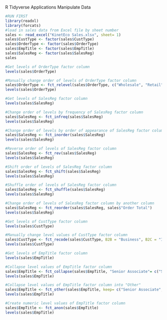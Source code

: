 R Tidyverse Applications
Manipulate Data

```r
#RUN FIRST
library(readxl)
library(forcats)
#load in sales data from Excel file by sheet number
sales <- read_excel("KinetEco Sales.xlsx", sheet= 1)
sales$CustType <- factor(sales$CustType)
sales$OrderType <- factor(sales$OrderType)
sales$EmpTitle <- factor(sales$EmpTitle)
sales$SalesReg <- factor(sales$SalesReg)
sales
```

```r
#Get levels of OrderType factor column
levels(sales$OrderType)
```

```r
#Manually change order of levels of OrderType factor column
sales$OrderType <- fct_relevel(sales$OrderType, c("Wholesale", "Retail"))
levels(sales$OrderType)
```

```r
#Get levels of SalesReg factor column
levels(sales$SalesReg)
```

```r
#Change order of levels by frequency of SalesReg factor column
sales$SalesReg <- fct_infreq(sales$SalesReg)
levels(sales$SalesReg)
```

```r
#Change order of levels by order of appearance of SalesReg factor column
sales$SalesReg <- fct_inorder(sales$SalesReg)
levels(sales$SalesReg)
```

```r
#Reverse order of levels of SalesReg factor column
sales$SalesReg <- fct_rev(sales$SalesReg)
levels(sales$SalesReg)
```

```r
#Shift order of levels of SalesReg factor column
sales$SalesReg <- fct_shift(sales$SalesReg)
levels(sales$SalesReg)
```

```r
#Shuffle order of levels of SalesReg factor column
sales$SalesReg <- fct_shuffle(sales$SalesReg)
levels(sales$SalesReg)
```

```r
#Change order of levels of SalesReg factor column by another column
sales$SalesReg <- fct_reorder(sales$SalesReg, sales$"Order Total")
levels(sales$SalesReg)
```

```r
#Get levels of CustType factor column
levels(sales$CustType)
```

```r
#Manually change level values of CustType factor column
sales$CustType <- fct_recode(sales$CustType, B2B = "Business", B2C = "Individual")
levels(sales$CustType) 
```

```r
#Get levels of EmpTitle factor column
levels(sales$EmpTitle)
```

```r
#Collapse level values of EmpTitle factor column
sales$EmpTitle <- fct_collapse(sales$EmpTitle, "Senior Associate"= c("Senior Sales Associate", "Senior Sales Representative"))
levels(sales$EmpTitle)
```

```r
#Collapse level values of EmpTitle factor column into "Other"
sales$EmpTitle <- fct_other(sales$EmpTitle, keep= c("Senior Associate","Sales Associate","Sales Associate I", "Sales Associate II", "Sales Associate III"))
levels(sales$EmpTitle)
```

```r
#Create numeric level values of EmpTitle factor column
sales$EmpTitle <- fct_anon(sales$EmpTitle)
levels(sales$EmpTitle)
```

